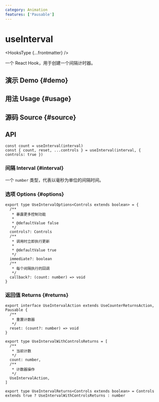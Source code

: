 ```yaml
---
category: Animation
features: ['Pausable']
---
```


# useInterval


<HooksType {...frontmatter} />

一个 React Hook，用于创建一个间隔计时器。

## 演示 Demo \{#demo}


<App />

## 用法 Usage \{#usage}



## 源码 Source \{#source}


<Source />

## API

```tsx
const count = useInterval(interval)
const { count, reset, ...controls } = useInterval(interval, { controls: true })
```

### 间隔 Interval \{#interval}

一个 `number` 类型，代表以毫秒为单位的间隔时间。

### 选项 Options \{#options}

```tsx
export type UseIntervalOptions<Controls extends boolean> = {
  /**
   * 暴露更多控制功能
   *
   * @defaultValue false
   */
  controls?: Controls
  /**
   * 调用时立即执行更新
   *
   * @defaultValue true
   */
  immediate?: boolean
  /**
   * 每个间隔执行的回调
   */
  callback?: (count: number) => void
}
```

### 返回值 Returns \{#returns}


<Tip type="pausable" />

```tsx
export interface UseIntervalAction extends UseCounterReturnsAction, Pausable {
  /**
   * 重置计数器
   */
  reset: (count?: number) => void
}

export type UseIntervalWithControlsReturns = [
  /**
   * 当前计数
   */
  count: number,
  /**
   * 计数器操作
   */
  UseIntervalAction,
]

export type UseIntervalReturns<Controls extends boolean> = Controls extends true ? UseIntervalWithControlsReturns : number
```
